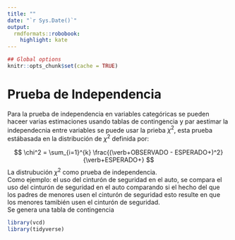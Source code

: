 ```yaml
---
title: ""
date: "`r Sys.Date()`"
output:
  rmdformats::robobook:
    highlight: kate
---
```


```r
## Global options
knitr::opts_chunk$set(cache = TRUE)
```
# Prueba de Independencia

Para la prueba de independencia en variables categóricas se pueden haceer varias estimaciones usando tablas de contingencia y par aestimar la independecnia entre variables se puede usar la prieba $\chi^2$, esta prueba estábasada en la distribución de $\chi^2$ definida por:

$$
\chi^2 = \sum_{i=1}^{k} \frac{(\verb+OBSERVADO - ESPERADO+)^2}{\verb+ESPERADO+}
$$
La distrubución $\chi^2$ como prueba de independencia.  
Como ejemplo: el uso del cinturón de seguridad en el auto, se compara el uso del cinturón de seguridad en el auto comparando si el hecho del que los padres de menores usen el cinturón de seguridad esto resulte en que los menores tamibién usen el cinturón de seguridad.  
Se genera una tabla de contingencia  



```r
library(vcd)
library(tidyverse)
```

